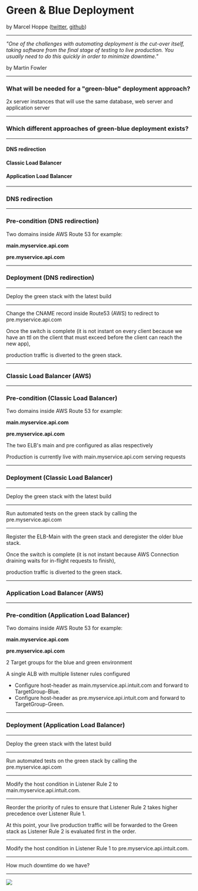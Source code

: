

<Head>
  <title>Green & Blue Deployment</title>
  <meta name="author" content="Marcel Hoppe" />
</Head>

# Green & Blue Deployment

by Marcel Hoppe
([twitter](https://twitter.com/m_hope5), [github](https://github.com/Kampfheizung))

---

*"One of the challenges with automating deployment is the cut-over itself, taking software from the final stage of testing to live production. You usually need to do this quickly in order to minimize downtime."*

by Martin Fowler

---

### What will be needed for a "green-blue" deployment approach?

2x server instances that will use the same database, web server and application server

---

### Which different approaches of green-blue deployment exists?

---

#### DNS redirection
#### Classic Load Balancer
#### Application Load Balancer

---

### DNS redirection

---

### Pre-condition (DNS redirection)

Two domains inside AWS Route 53 for example:

**main.myservice.api.com**

**pre.myservice.api.com**

---

### Deployment (DNS redirection)

---

Deploy the green stack with the latest build

---

Change the CNAME record inside Route53 (AWS) to redirect to pre.myservice.api.com

Once the switch is complete (it is not instant on every client because we have an ttl on the client that must exceed before the client can reach the new app),

production traffic is diverted to the green stack.

---

### Classic Load Balancer (AWS)

---

### Pre-condition (Classic Load Balancer)

Two domains inside AWS Route 53 for example:

**main.myservice.api.com**

**pre.myservice.api.com**

The two ELB's main and pre configured as alias respectively

Production is currently live with main.myservice.api.com serving requests

---

### Deployment (Classic Load Balancer)

---

Deploy the green stack with the latest build

---

Run automated tests on the green stack by calling the pre.myservice.api.com

---

Register the ELB-Main with the green stack and deregister the older blue stack. 

Once the switch is complete (it is not instant because AWS Connection draining waits for in-flight requests to finish), 

production traffic is diverted to the green stack.

---

### Application Load Balancer (AWS)

---

### Pre-condition (Application Load Balancer)

Two domains inside AWS Route 53 for example:

**main.myservice.api.com**

**pre.myservice.api.com**

2 Target groups for the blue and green environment

A single ALB with multiple listener rules configured

- Configure host-header as main.myservice.api.intuit.com and forward to TargetGroup-Blue.
- Configure host-header as pre.myservice.api.intuit.com and forward to TargetGroup-Green.

---

### Deployment (Application Load Balancer)

---

Deploy the green stack with the latest build

---

Run automated tests on the green stack by calling the pre.myservice.api.com

---

Modify the host condition in Listener Rule 2 to main.myservice.api.intuit.com.

---

Reorder the priority of rules to ensure that Listener Rule 2 takes higher precedence over Listener Rule 1. 

At this point, your live production traffic will be forwarded to the Green stack as Listener Rule 2 is evaluated first in the order.

---

Modify the host condition in Listener Rule 1 to pre.myservice.api.intuit.com.

---

How much downtime do we have?

---

<img src="https://media.giphy.com/media/8FflcgoNqU0VuBsQnM/giphy.gif" />
